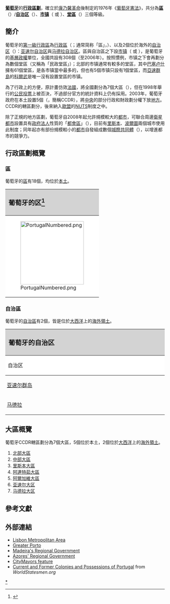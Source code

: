 {{Expand |time=2011-09-16T20:15:26+00:00 }}
{{NoteTA
|1=zh-hans:亚速尔;zh-hant:亞速;
}}
{{葡萄牙政治}}
{{Multiple image
 | align     = right
 | direction = vertical
 | width     = 180
 | image1    = Portuguese municipalities districts.PNG
 | caption1  = 葡萄牙行政區劃分布圖
 | image2    = Area atuação CCDR.png
 | caption2  = CCDR轄區劃分圖
 | image3    = 
 | caption3  = 
}}
'''[[葡萄牙|葡萄牙]]'''的'''[[行政區劃|行政區劃]]'''，確立於[[康乃馨革命|康乃馨革命]]後制定的1976年《[[葡萄牙憲法|葡萄牙憲法]]》，共分為'''[[区_(葡萄牙)|區]]'''（{{lang|pt|distrito}}）/'''[[自治区_(葡萄牙)|自治区]]'''（{{lang|pt|região autónoma}}）、'''[[市镇_(葡萄牙)|市镇]]'''（{{lang|pt|município}} 或 {{lang|pt|concelho}}）、'''[[堂区_(葡萄牙)|堂區]]'''（{{lang|pt|freguesia}}）三個等級。

== 簡介 ==
葡萄牙的[[一級行政區|第一級行政區]]為[[区_(葡萄牙)|行政區]]（{{lang|pt|distrito administrativo}}；通常简称「區」，{{lang|pt|distrito}}）、以及2個位於海外的[[自治区_(葡萄牙)|自治区]]（{{lang|pt|região autónoma}}）：[[亚速尔群岛|亚速尔自治区]]與[[马德拉群岛|马德拉自治区]]。區與自治區之下設[[市镇_(葡萄牙)|市镇]]（{{lang|pt|município}} 或 {{lang|pt|concelho}}），是葡萄牙的[[基層政權|基層政權]]單位，全國共設有308個（至2006年）。按照慣例，市镇之下會再劃分為數個堂區（又稱為「民政堂區」）；北部的市镇通常有較多的堂區，其中[[巴塞卢什|巴塞卢什]]擁有61個堂區，是各市镇當中最多的，但也有5個市镇只設有1個堂區，而[[亞速群島|亞速群島]]的[[科爾武島|科爾武]]是唯一沒有設置堂區的市镇。

為了行政上的方便，{{link-en|葡萄牙政府|Government of Portugal}}原計畫仿效[[法國|法國]]，將全國劃分為7個大區（{{lang|pt|Região}}），但在1998年舉行的[[公民投票|公民投票]]上被否決，不過部分官方的統計資料上仍有採用。2003年，葡萄牙政府在本土設置5個{{link-pt|區域協調及發展委員會|Comissão de Coordenação e Desenvolvimento Regional}}（{{lang|pt|Comissão de Coordenação e Desenvolvimento Regional}}，簡稱CCDR），將[[中央政府|中央]]的部分行政和財政劃分權下放[[地方政府|地方]]。CCDR的轄區劃分，後來納入[[歐盟|歐盟]]的[[地域統計單位命名法|NUTS]]制度之中。

除了正規的地方區劃，葡萄牙自2008年起允許規模較大的[[都市|都市]]，可聯合周邊[[衛星都市|衛星都市]]設置具有[[政府|政府]][[法人|法人]]性質的「[[都会区_(葡萄牙)|都會區]]」（{{lang|pt|Grande área metropolitana}}），目前有[[里斯本|里斯本]]、[[波爾圖|波爾圖]]兩個城市使用此制度；同年起亦有部份規模較小的[[都市|都市]]自發組成數個[[城際共同體|城際共同體]]（{{lang|pt|Comunidade Intermunicipal}}），以增進都市的競爭力。

== 行政區劃概覽 ==
===區===
葡萄牙的[[区_(葡萄牙)|區]]有18個，均位於[[葡萄牙本土|本土]]。
{| class="toccolours" style="width:100%; margin:auto; margin:1px; text-align:center; border-spacing: 0px; font-size:95%"
|-
! colspan="9" style="text-align:left; background:lightgrey; padding-left:10px; font-size:130%;"| 葡萄牙的区<ref>{{cite web |url=http://www.distritosdeportugal.com/ |title=Districts of Portugal |publisher=Distritosdeportugal.com |accessdate=22 August 2010 |archive-date=2018-12-26 |archive-url=https://web.archive.org/web/20181226150054/http://www.distritosdeportugal.com/%20 |dead-url=yes }}</ref>
|- style="font-size:95%; width:15%; background:white;"
| rowspan="10" style="background:white;"|[[File:PortugalNumbered.png|200px]]
! style="border-bottom:1px solid black;"|  
! style="border-bottom:1px solid black;"| 区
! style="border-bottom:1px solid black;"| 面积
! style="border-bottom:1px solid black;"| 人口

! style="border-bottom:1px solid black;"|  
! style="border-bottom:1px solid black;"| 区
! style="border-bottom:1px solid black;"| 面积
! style="border-bottom:1px solid black;"| 人口
|- 
| style="width:2.5%; background:#f0f0f0; border:1px solid white"  | 1
| style="text-align:left; padding-left:5px;"| [[里斯本區|里斯本]]
| {{convert|2761|km2|0|abbr=on}}
| 2,250,533
| style="width:2.5%; background:#f0f0f0; border:1px solid white"  | 10
| style="text-align:left; padding-left:5px;"| [[瓜達區|瓜達]]
| {{convert|5518|km2|0|abbr=on}}
| 160,939
|-
| style="width:2.5%; background:#f0f0f0; border:1px solid white"  | 2
| style="text-align:left; padding-left:5px;"| [[萊里亞區|萊里亞]]
| {{convert|3517|km2|0|abbr=on}}
| 470,930
| style="width:2.5%; background:#f0f0f0; border:1px solid white"  | 11
| style="text-align:left; padding-left:5px;"| [[科英布拉區|科英布拉]]
| {{convert|3947|km2|0|abbr=on}}
| 430,104
|-
| style="width:2.5%; background:#f0f0f0; border:1px solid white"  | 3
| style="text-align:left; padding-left:5px;"| [[聖塔倫區|聖塔倫]]
| {{convert|6747|km2|0|abbr=on}}
| 453,638
| style="width:2.5%; background:#f0f0f0; border:1px solid white"  | 12
| style="text-align:left; padding-left:5px;"| [[阿威羅區|阿威羅]]
| {{convert|2808|km2|0|abbr=on}}
| 714,200
|-
| style="width:2.5%; background:#f0f0f0; border:1px solid white"  | 4
| style="text-align:left; padding-left:5px;"| [[塞圖巴爾區|塞圖巴爾]]
| {{convert|5064|km2|0|abbr=on}}
| 851,258
| style="width:2.5%; background:#f0f0f0; border:1px solid white"  | 13
| style="text-align:left; padding-left:5px;"| [[維塞烏區|維塞烏]]
| {{convert|5007|km2|0|abbr=on}}
| 377,653
|-
| style="width:2.5%; background:#f0f0f0; border:1px solid white"  | 5
| style="text-align:left; padding-left:5px;"| [[貝雅區|貝雅]]
| {{convert|10225|km2|0|abbr=on}}
| 152,758
| style="width:2.5%; background:#f0f0f0; border:1px solid white"  | 14
| style="text-align:left; padding-left:5px;"| [[布拉干薩區|布拉干薩]]
| {{convert|6608|km2|0|abbr=on}}
| 136,252
|-
| style="width:2.5%; background:#f0f0f0; border:1px solid white"  | 6
| style="text-align:left; padding-left:5px;"| [[法魯區|法魯]]
| {{convert|4960|km2|0|abbr=on}}
| 451,006
| style="width:2.5%; background:#f0f0f0; border:1px solid white"  | 15
| style="text-align:left; padding-left:5px;"| [[雷亞爾城區|雷亞爾城]]
| {{convert|4328|km2|0|abbr=on}}
| 206,661
|-
| style="width:2.5%; background:#f0f0f0; border:1px solid white"  | 7
| style="text-align:left; padding-left:5px;"| [[埃武拉區|埃武拉]]
| {{convert|7393|km2|0|abbr=on}}
| 166,706
| style="width:2.5%; background:#f0f0f0; border:1px solid white"  | 16
| style="text-align:left; padding-left:5px;"| [[波爾圖區|波爾圖]]
| {{convert|2395|km2|0|abbr=on}}
| 1,817,117
|-
| style="width:2.5%; background:#f0f0f0; border:1px solid white"  | 8
| style="text-align:left; padding-left:5px;"| [[波塔萊格雷區|波塔萊格雷]]
| {{convert|6065|km2|0|abbr=on}}
| 118,506
| style="width:2.5%; background:#f0f0f0; border:1px solid white"  | 17
| style="text-align:left; padding-left:5px;"| [[布拉加區|布拉加]]
| {{convert|2673|km2|0|abbr=on}}
| 848,185
|-
| style="width:2.5%; background:#f0f0f0; border:1px solid white"  | 9
| style="text-align:left; padding-left:5px;"| [[布朗庫堡區|布朗庫堡]]
| {{convert|6675|km2|0|abbr=on}}
| 196,264
| style="width:2.5%; background:#f0f0f0; border:1px solid white"  | 18
| style="text-align:left; padding-left:5px;"| [[維亞納堡區|維亞納堡]]
| {{convert|2255|km2|0|abbr=on}}
| 244,836
|}

===自治區===
葡萄牙的[[自治区_(葡萄牙)|自治區]]有2個，皆是位於[[大西洋|大西洋]]上的[[海外領土|海外領土]]。
{| class="toccolours" style="width:100%; margin:auto; margin:1px; text-align:center;  border-spacing: 0px; font-size:95%"
|-
! colspan="4" style="text-align:left; background:lightgrey; padding-left:10px; font-size:130%;"| 葡萄牙的自治区
|-
! style="width:25%; background:white; border-bottom:1px solid black;"| 自治区
! style="width:25%; background:white; border-bottom:1px solid black;"| 面积
! style="width:25%; background:white; border-bottom:1px solid black;"| 人口
|-
| style="text-align:left; padding-left:5px;"| [[亚速尔群岛|亚速尔群岛]]
| {{convert|2333|km2|0|abbr=on}}
| 246,772
|-
| style="text-align:left; padding-left:5px;"| [[马德拉|马德拉]]
| {{convert|801|km2|0|abbr=on}}
| 267,785
|}

== 大區概覽 ==
葡萄牙CCDR轄區劃分為7個大區，5個位於本土，2個位於[[大西洋|大西洋]]上的[[海外領土|海外領土]]。
# [[北部大區_(葡萄牙)|北部大區]]
# [[中部大區_(葡萄牙)|中部大區]]
# [[里斯本大區|里斯本大區]]
# [[阿連特茹大區|阿連特茹大區]]
# [[阿爾加維|阿爾加維大區]]
# [[亚速尔群岛|亚速尔大区]]
# [[马德拉群岛|马德拉大区]]

== 參考文獻 ==
<div class="references-small">
<references></references>
</div>

== 外部連結 ==
*[https://web.archive.org/web/20031203015804/http://www.aml.pt/English/pgprincipal/main.php Lisbon Metropolitan Area]
*[https://web.archive.org/web/20040602212546/http://www.amp.pt/ampp2_en.htm Greater Porto]
*[https://web.archive.org/web/20070509165306/http://www.gov-madeira.pt/ Madeira's Regional Government]
*[http://www.azores.gov.pt/ Azores' Regional Government]
*[http://www.citymayors.com/government/portugal-government.html CityMayors feature]
*[http://www.worldstatesmen.org/COLONIES.html#Portuguese Current and Former Colonies and Possessions of Portugal] {{Wayback|url=http://www.worldstatesmen.org/COLONIES.html#Portuguese |date=20171108210310 }} from ''WorldStatesmen.org''

{{葡萄牙區域}}
{{歐洲題目|行政區劃}}

[[Category:葡萄牙行政區劃|*]]